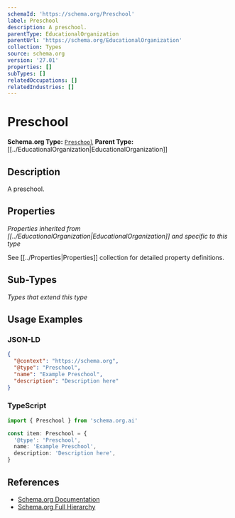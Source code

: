 ```yaml
---
schemaId: 'https://schema.org/Preschool'
label: Preschool
description: A preschool.
parentType: EducationalOrganization
parentUrl: 'https://schema.org/EducationalOrganization'
collection: Types
source: schema.org
version: '27.01'
properties: []
subTypes: []
relatedOccupations: []
relatedIndustries: []
---
```

# Preschool

**Schema.org Type:** [`Preschool`](https://schema.org/Preschool)
**Parent Type:** [[../EducationalOrganization|EducationalOrganization]]

## Description

A preschool.

## Properties

*Properties inherited from [[../EducationalOrganization|EducationalOrganization]] and specific to this type*

See [[../Properties|Properties]] collection for detailed property definitions.

## Sub-Types

*Types that extend this type*

## Usage Examples

### JSON-LD

```json
{
  "@context": "https://schema.org",
  "@type": "Preschool",
  "name": "Example Preschool",
  "description": "Description here"
}
```

### TypeScript

```typescript
import { Preschool } from 'schema.org.ai'

const item: Preschool = {
  '@type': 'Preschool',
  name: 'Example Preschool',
  description: 'Description here',
}
```

## References

- [Schema.org Documentation](https://schema.org/Preschool)
- [Schema.org Full Hierarchy](https://schema.org/docs/full.html)
